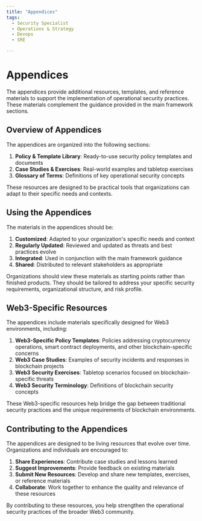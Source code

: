 ```yaml
---
title: "Appendices"
tags:
  - Security Specialist
  - Operations & Strategy
  - Devops
  - SRE

---
```



<TagProvider>
<TagFilter />

# Appendices

<TagList tags={frontmatter.tags} />
<AttributionList contributors={frontmatter.contributors} />

The appendices provide additional resources, templates, and reference materials to support the implementation of operational security practices. These materials complement the guidance provided in the main framework sections.

## Overview of Appendices

The appendices are organized into the following sections:

1. **Policy & Template Library**: Ready-to-use security policy templates and documents
2. **Case Studies & Exercises**: Real-world examples and tabletop exercises
3. **Glossary of Terms**: Definitions of key operational security concepts

These resources are designed to be practical tools that organizations can adapt to their specific needs and contexts.

## Using the Appendices

The materials in the appendices should be:

1. **Customized**: Adapted to your organization's specific needs and context
2. **Regularly Updated**: Reviewed and updated as threats and best practices evolve
3. **Integrated**: Used in conjunction with the main framework guidance
4. **Shared**: Distributed to relevant stakeholders as appropriate

Organizations should view these materials as starting points rather than finished products. They should be tailored to address your specific security requirements, organizational structure, and risk profile.

## Web3-Specific Resources

The appendices include materials specifically designed for Web3 environments, including:

1. **Web3-Specific Policy Templates**: Policies addressing cryptocurrency operations, smart contract deployments, and other blockchain-specific concerns
2. **Web3 Case Studies**: Examples of security incidents and responses in blockchain projects
3. **Web3 Security Exercises**: Tabletop scenarios focused on blockchain-specific threats
4. **Web3 Security Terminology**: Definitions of blockchain security concepts

These Web3-specific resources help bridge the gap between traditional security practices and the unique requirements of blockchain environments.

## Contributing to the Appendices

The appendices are designed to be living resources that evolve over time. Organizations and individuals are encouraged to:

1. **Share Experiences**: Contribute case studies and lessons learned
2. **Suggest Improvements**: Provide feedback on existing materials
3. **Submit New Resources**: Develop and share new templates, exercises, or reference materials
4. **Collaborate**: Work together to enhance the quality and relevance of these resources

By contributing to these resources, you help strengthen the operational security practices of the broader Web3 community.

</TagProvider>